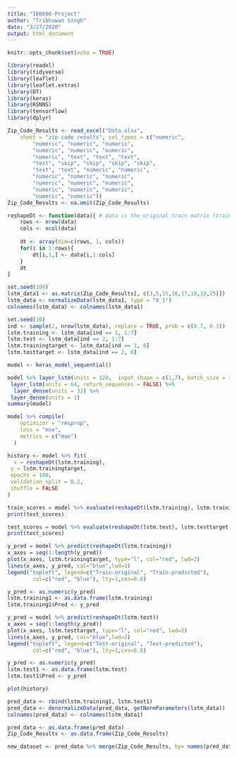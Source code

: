---
title: "IE6600-Project"
author: "Tribhuwan Singh"
date: "3/27/2020"
output: html_document
---

```{r setup, include=FALSE}
knitr::opts_chunk$set(echo = TRUE)
```

```{r}
library(readxl)
library(tidyverse)
library(leaflet)
library(leaflet.extras)
library(DT)
library(keras)
library(RSNNS)
library(tensorflow)
library(dplyr)
```

```{r}
Zip_Code_Results <- read_excel("Data.xlsx", 
    sheet = "zip code results", col_types = c("numeric", 
        "numeric", "numeric", "numeric", 
        "numeric", "numeric", "numeric", 
        "numeric", "text", "text", "text", 
        "text", "skip", "skip", "skip", "skip", 
        "text", "text", "numeric", "numeric", 
        "numeric", "numeric", "numeric", 
        "numeric", "numeric", "numeric", 
        "numeric", "numeric", "numeric", 
        "numeric", "numeric"))
Zip_Code_Results <- na.omit(Zip_Code_Results)
```



```{r}
reshapeDt <- function(data){ # data is the original train matrix (training dataset)
    rows <- nrow(data)
    cols <- ncol(data)
    
    dt <- array(dim=c(rows, 1, cols))
    for(i in 1:rows){
        dt[i,1,] <- data[i,1:cols]
    }
    dt
}
```


```{r}
set.seed(100)
lstm_data1 <- as.matrix(Zip_Code_Results[, c(3,5,15,16,17,18,19,25)])
lstm_data <- normalizeData(lstm_data1, type = "0_1")
colnames(lstm_data) <- colnames(lstm_data1)

```

```{r}
set.seed(10)
ind <- sample(2, nrow(lstm_data), replace = TRUE, prob = c(0.7, 0.3))
lstm.training <- lstm_data[ind == 1, 1:7]
lstm.test <- lstm_data[ind == 2, 1:7]
lstm.trainingtarget <- lstm_data[ind == 1, 8]
lstm.testtarget <- lstm_data[ind == 2, 8]
```


```{r}
model <- keras_model_sequential()

model %>% layer_lstm(units = 128,  input_shape = c(1,7), batch_size = 32, return_sequences = TRUE) %>%
 layer_lstm(units = 64, return_sequences = FALSE) %>%
  layer_dense(units = 32) %>%
 layer_dense(units = 1)
summary(model)
```

```{r}
model %>% compile(
    optimizer = "rmsprop",
    loss = "mse",
    metrics = c("mae")
  )
```


```{r}
history <- model %>% fit(
  x = reshapeDt(lstm.training),
 y = lstm.trainingtarget,
 epochs = 100,
 validation_split = 0.2,
 shuffle = FALSE
)
```

```{r}
train_scores = model %>% evaluate(reshapeDt(lstm.training), lstm.trainingtarget, verbose = 0)
print(test_scores)
```


```{r}
test_scores = model %>% evaluate(reshapeDt(lstm.test), lstm.testtarget, verbose = 0)
print(test_scores)
```


```{r}
y_pred = model %>% predict(reshapeDt(lstm.training))
x_axes = seq(1:length(y_pred))
plot(x_axes, lstm.trainingtarget, type="l", col="red", lwd=2)
lines(x_axes, y_pred, col="blue",lwd=2)
legend("topleft", legend=c("Train-original", "Train-predicted"),
        col=c("red", "blue"), lty=1,cex=0.8) 
```


```{r}
y_pred <- as.numeric(y_pred)
lstm.training1 <- as.data.frame(lstm.training)
lstm.training1$Pred <- y_pred
```


```{r}
y_pred = model %>% predict(reshapeDt(lstm.test))
x_axes = seq(1:length(y_pred))
plot(x_axes, lstm.testtarget, type="l", col="red", lwd=2)
lines(x_axes, y_pred, col="blue",lwd=2)
legend("topleft", legend=c("Test-original", "Test-predicted"),
        col=c("red", "blue"), lty=1,cex=0.8) 
```

```{r}
y_pred <- as.numeric(y_pred)
lstm.test1 <- as.data.frame(lstm.test)
lstm.test1$Pred <- y_pred
```


```{r}
plot(history)
```


```{r}
pred_data <- rbind(lstm.training1, lstm.test1)
pred_data <- denormalizeData(pred_data, getNormParameters(lstm_data))
colnames(pred_data) <- colnames(lstm_data1)

pred_data <- as.data.frame(pred_data)
Zip_Code_Results <- as.data.frame(Zip_Code_Results)

new_dataset <- pred_data %>% merge(Zip_Code_Results, by= names(pred_data)[1:7], sort = FALSE)
```




























